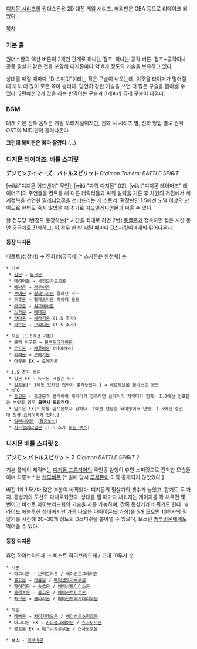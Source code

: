 [[디지몬 시리즈]]의 원더스완용 2D 대전 게임 시리즈. 해외판은 GBA 등으로 리메이크 되었다.

[[목차]]

=== 기본 룰 ===
원더스완의 액션 버튼이 2개인 관계로 하나는 점프, 하나는 공격 버튼. 점프+공격이나 공중 필살기 같은 것을 포함해 디지몬마다 약 8개 정도의 기술을 보유하고 있다.

상대를 때릴 때마다 "D 스피릿"이라는 작은 구슬이 나오는데, 이것을 타이머가 떨어질 때 까지 더 많이 모은 쪽이 승리다. 당연히 강한 기술을 쓰면 더 많은 구슬을 뽑아낼 수 있다.  2편에선 2개 값을 하는 반짝이는 구슬과 3개짜리 금테 구슬이 나온다.

=== BGM ===
대개 기본 전투 음악은 게임 오리지널이지만, 진화 시 시리즈 별, 진화 방법 별로 원작 OST의 MIDI판이 흘러나온다.

'''그런데 북미판은 죄다 짤렸다'''.(…)

=== 디지몬 테이머즈: 배틀 스피릿 ===
'''デジモンテイマーズ：バトルスピリット''' ''Digimon Tamers: BATTLE SPIRIT''

[wiki:"디지몬 어드벤처" 무인], [wiki:"파워 디지몬" 02], [wiki:"디지몬 테이머즈" 테이머즈]의 주연들을 컨트롤 해 다른 캐릭터들과 싸워 실력을 기른 후 차원의 저편에서 세계정복을 선언한 [[밀레니엄몬]]을 쓰러뜨리는 게 스토리. 확장판인 1.5에선 노멀 이상의 난이도로 한번도 죽지 않았을 때 추가로 [[지드밀레니엄몬]]과 싸울 수 있다.

한 전투당 1번정도 등장하는[* 시간을 최대로 하면 2번] [[동글몬]]과 접촉하면 짧은 시간 동안 궁극체로 진화하고, 이 경우 한 방 때릴 때마다 D스피릿이 4개씩 튀어나온다.

==== 등장 디지몬 ====
디폴트(성장기) → 진화형(궁극체)[* 스카몬은 완전체] 순

 * 기본
  * [[길몬]] → [[듀크몬]]
  * [[테리어몬]] → [[세인트가르고몬]]
  * [[레나몬]] → [[사쿠야몬]]
  * [[브이몬]] → [[황제드라몬]] 팔라딘 모드
  * [[추추몬]] → 황제드라몬 파이터 모드
  * [[아구몬]] → [[워그레이몬]]
  * [[스카몬]] → [[에테몬]]
  * [[파닥몬]] → [[세라피몬]] (1.5 추가)
  * [[가트몬]] → [[오파니몬]] (1.5 추가)

 * 히든 (1.5에선 기본)
  * 블랙 아구몬 → [[블랙워그레이몬]]
  * [[로프몬]] → [[케루비몬]] (바이러스)
  * [[파피몬]] → [[오메가몬]]
  * 아구몬 EX → 오메가몬

 * 1.5 추가 히든
  * 길몬 EX → 듀크몬 크림슨 모드
  * [[임프몬]][* 1에도 있지만 진화가 불가능했다.] → [[베르제브몬]] 블라스트 모드
 * NPC
  * [[동글몬]] - 동글몬과 플레이어 캐릭터가 접촉하면 플레이어 캐릭터가 진화. 1.0에선 임프몬과 부딪힐 경우 '''울면서 도망간다'''.
  * 임프몬 EX[* 보통 임프몬보다 강하다. 1에선 랜덤한 타이밍에서 난입, 1.5에선 중간에 정규 스테이지가 있다.]
  * [[밀레니엄몬]] ([[최종보스]])
  * [[지드밀레니엄몬]] (1.5 추가 [[히든 보스]])

=== 디지몬 배틀 스피릿 2 ===
'''デジモン バトルスピリット ２''' ''Digimon BATTLE SPIRIT 2''

기본 플레이 캐릭터는 [[디지몬 프론티어]]의 주인공 일행이 휴먼 스피릿으로 진화한 모습들이며 최종보스는 [[케루비몬]].[* 발매 당시 [[루체몬]]이 아직 공개되지 않았었다.]

버전 1과 1.5보다 많은 부분이 바뀌었다. 디지몬의 필살기의 갯수가 늘었고, 잡기도 두 가지. 통상기의 모션도 다채로워졌다. 상대를 팰 때마다 채워지는 게이지를 꽉 채우면 몇 번이고 비스트 하이브리드체의 기술을 사용 가능하며, 간혹 통상기가 바뀌기도 한다. 슬라이드 에볼루션 상태에서만 가끔 나오는 다이아몬드(가칭)를 5개 모으면 [[10투사]]의 필살기를 시전해 20~30개 정도의 D스피릿을 뽑아낼 수 있으며, 보스인 [[케루비몬]]에게도 먹여줄 수 있다.

==== 등장 디지몬 ====
휴먼 하이브리드체 → 비스트 하이브리드체 / 고대 10투사 순

 * 기본
  * [[아그니몬]] → [[브리트라몬]] / [[에이션트그레이몬]]
  * [[볼프몬]] → [[가름몬]] / [[에이션트가루루몬]]
  * [[페어리몬]] → [[슈츠몬]] / [[에이션트이리스몬]]
  * [[블리츠몬]] → [[볼그몬]] / [[에이션트비트몬]]
  * [[차크몬]] → [[블리자몬]] / [[에이션트메가테리우몬]]

 * 히든
  * [[레베몬]] → [[카이저레오몬]] / [[에이션트스핑크몬]]
  * 아그니몬 EX → [[카이젤그레이몬]] / [[스사노오몬]]
  * 볼프몬 EX → [[매그너가루루몬]] / 스사노오몬

 * 보스 - [[케루비몬]]
